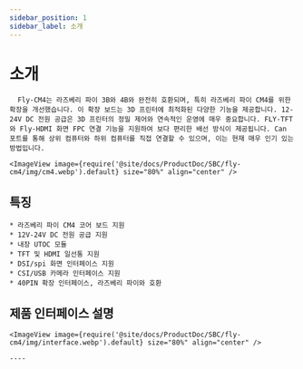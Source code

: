```yaml
---
sidebar_position: 1
sidebar_label: 소개
---
```




# 소개

      Fly-CM4는 라즈베리 파이 3B와 4B와 완전히 호환되며, 특히 라즈베리 파이 CM4를 위한 확장을 개선했습니다. 이 확장 보드는 3D 프린터에 최적화된 다양한 기능을 제공합니다. 12-24V DC 전원 공급은 3D 프린터의 정밀 제어와 연속적인 운영에 매우 중요합니다. FLY-TFT와 Fly-HDMI 화면 FPC 연결 기능을 지원하여 보다 편리한 배선 방식이 제공됩니다. Can 포트를 통해 상위 컴퓨터와 하위 컴퓨터를 직접 연결할 수 있으며, 이는 현재 매우 인기 있는 방법입니다.

    <ImageView image={require('@site/docs/ProductDoc/SBC/fly-cm4/img/cm4.webp').default} size="80%" align="center" />

## 특징

    * 라즈베리 파이 CM4 코어 보드 지원
    * 12V-24V DC 전원 공급 지원
    * 내장 UTOC 모듈
    * TFT 및 HDMI 일선통 지원
    * DSI/spi 화면 인터페이스 지원
    * CSI/USB 카메라 인터페이스 지원
    * 40PIN 확장 인터페이스, 라즈베리 파이와 호환

## 제품 인터페이스 설명

    <ImageView image={require('@site/docs/ProductDoc/SBC/fly-cm4/img/interface.webp').default} size="80%" align="center" />

    ----